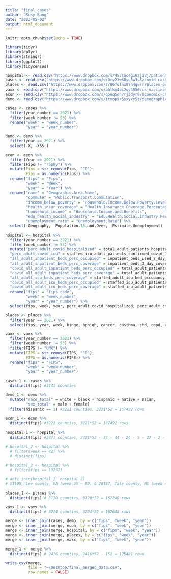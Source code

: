 ```yaml
---
title: "final_cases"
author: "Rosy Bang"
date: "2023-05-02"
output: html_document
---
```


```r
knitr::opts_chunk$set(echo = TRUE)
```

```r
library(tidyr)
library(dplyr)
library(stringr)
library(ggplot2)
library(tidycensus)
```

```r
hospital <- read.csv("https://www.dropbox.com/s/45ssac4g18zji8j/patient-impact-hospital-capacity-cleaned.csv?dl=1")
cases <- read.csv("https://www.dropbox.com/s/0ry23w60yu5w3s8/covid-cases-deaths-cleaned.csv?dl=1")
places <- read.csv("https://www.dropbox.com/s/06fofnx87n4gwrn/places-project-chronic-diseases-cleaned.csv?dl=1")
vaxx <- read.csv("https://www.dropbox.com/s/ahlkx4oi2qs4556/us_vaccination-cleaned.csv?dl=1")
econ <- read.csv("https://www.dropbox.com/s/q5nq5oh7rj3dyr9/economic-characteristics-cleaned.csv?dl=1")
demo <- read.csv("https://www.dropbox.com/s/itmop9r5sxyxr5t/demographic-final.csv?dl=1")
```

```r
cases <- cases %>%
  filter(year_number == 2021) %>%
  filter(week_number != 53) %>%
  rename("week" = "week_number",
         "year" = "year_number")

demo <- demo %>%
  filter(year == 2021) %>%
  select(-X, -X65.)

econ <- econ %>%
  filter(Year == 2021) %>%
  filter(Fips != "raphy") %>%
  mutate(Fips = str_remove(Fips, "^0"),
         Fips = as.numeric(Fips)) %>%
  rename("fips" = "Fips",
         "week" = "Week",
         "year" = "Year") %>%
  rename("name" = "Geographic.Area.Name",
         "commute" = "Public.Transport.Commutation",
         "income_below_poverty" = "Household.Income.Below.Poverty.Level.Percentage",
         "health_insur_coverage" = "Health.Insurance.Coverage.Percentage",
         "household_income" = "Household.Income.and.Benefits",
         "edu_health_social_industry" = "Edu.Health.Social.Industry.Percentage",
         "unemployment_rate" = "Unemployment.Rate") %>%
  select(-Geography, -Population.16.and.Over, -Estimate.Unemployment)

hospital <- hospital %>%
  filter(year_number == 2021) %>%
  filter(week_number != 53) %>%
  mutate("perc_adult_covid_hospitalized" = total_adult_patients_hospitalized_confirmed_covid_7_day_avg/all_adult_hospital_inpatient_bed_occupied_7_day_avg, # percent of COVID patients among all hospitalized patients
  "perc_adult_covid_icu" = staffed_icu_adult_patients_confirmed_covid_7_day_avg/staffed_adult_icu_bed_occupancy_7_day_avg, # percent of COVID patients among all ICU patients
  "all_adult_inpatient_beds_perc_occupied" = inpatient_beds_used_7_day_sum/inpatient_beds_7_day_avg, # percent of occupancy for all inpatient beds
  "all_adult_inpatient_beds_perc_coverage" = inpatient_beds_7_day_coverage/inpatient_beds_7_day_avg, # percent of coverage for all inpatient beds
  "covid_all_adult_inpatient_beds_perc_occupied" = total_adult_patients_hospitalized_confirmed_covid_7_day_avg/inpatient_beds_7_day_avg, # percent of occupancy for COVID hospitalized
  "covid_all_adult_inpatient_beds_perc_coverage" = total_adult_patients_hospitalized_confirmed_covid_7_day_coverage/inpatient_beds_7_day_avg, # percent of staff coverage for COVID hospitalized
  "all_adult_icu_beds_perc_coverage" = staffed_adult_icu_bed_occupancy_7_day_coverage/total_staffed_adult_icu_beds_7_day_avg, # percent of coverage for all ICU beds
  "covid_all_adult_icu_beds_perc_occupied" = staffed_icu_adult_patients_confirmed_covid_7_day_avg/total_staffed_adult_icu_beds_7_day_avg, # percent of occupancy among COVID ICU
  "covid_all_adult_icu_beds_perc_coverage" = staffed_icu_adult_patients_confirmed_covid_7_day_coverage/total_staffed_adult_icu_beds_7_day_avg) %>% # percent of staff coverage among COVID ICU
  rename("fips" = "fips_code",
         "week" = "week_number",
         "year" = "year_number") %>%
  select(fips, week, year, perc_adult_covid_hospitalized, perc_adult_covid_icu, all_adult_inpatient_beds_perc_occupied, all_adult_inpatient_beds_perc_coverage, covid_all_adult_inpatient_beds_perc_occupied, covid_all_adult_inpatient_beds_perc_coverage, all_adult_icu_beds_perc_coverage, covid_all_adult_icu_beds_perc_occupied, covid_all_adult_icu_beds_perc_coverage)

places <- places %>%
  filter(year == 2021) %>%
  select(fips, year, week, binge, bphigh, cancer, casthma, chd, copd, csmoking, diabetes, highchol, lpa, obesity, sleep)

vaxx <- vaxx %>%
  filter(year_number == 2021) %>%
  filter(week_number != 53) %>%
  filter(FIPS != "UNK") %>%
  mutate(FIPS = str_remove(FIPS, "^0"),
         FIPS = as.numeric(FIPS)) %>%
  rename("fips" = "FIPS",
         "week" = "week_number",
         "year" = "year_number")
```

```r
cases_1 <- cases %>%
  distinct(fips) #3141 counties

demo_1 <- demo %>%
  mutate("race_total" = white + black + hispanic + native + asian,
         "sex_total" = male + female) 
  filter(hispanic == 1) #3221 counties, 3221*52 = 167492 rows
  
econ_1 <- econ %>%
  distinct(fips) #3221 counties, 3221*52 = 167492 rows
  
hospital_1 <- hospital %>%
  distinct(fips) #2471 counties, 2471*52 - 34 - 44 - 24 - 5 - 27 - 2 - 14 - 1 = 128341 rows

# hospital_2 <- hospital %>%
  # filter(week == 42) %>%
  # distinct(fips)

# hospital_3 <- hospital %>%
  # filter(fips == 13257)

# anti_join(hospital_1, hospital_2) 
# 51105, Lee county, VA (week 35 ~ 52) & 28137, Tate county, MS (week 45 ~ 52) & 28027 (week 1 ~ 4, 29 ~ 52) & 4001 (week 1 ~ 17, 23 ~ 52) & 31021 (week 1 ~ 25) & 29207 (missing weeks 28, 29) & 42131 (week 1 ~ 38) & 13257 (missing week 42)

places_1 <- places %>%
  distinct(fips) # 3120 counties, 3120*52 = 162240 rows

vaxx_1 <- vaxx %>%
  distinct(fips) # 3224 counties, 3224*52 = 167648 rows
```

```r
merge <- inner_join(cases, demo, by = c("fips", "week", "year"))
merge <- inner_join(merge, econ, by = c("fips", "week", "year"))
merge <- inner_join(merge, hospital, by = c("fips", "week", "year"))
merge <- inner_join(merge, places, by = c("fips", "week", "year"))
merge <- inner_join(merge, vaxx, by = c("fips", "week", "year"))

merge_1 <- merge %>%
  distinct(fips) # 2416 counties, 2416*52 - 151 = 125481 rows

write.csv(merge, 
          file = "~/Desktop/final_merged_data.csv", 
          row.names = FALSE)
```


